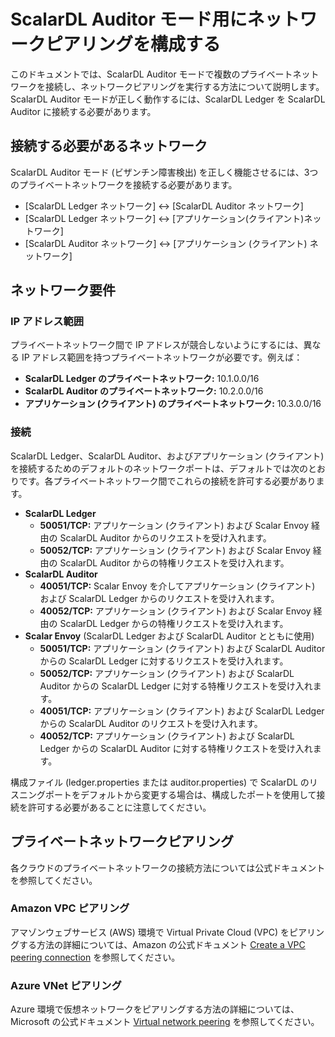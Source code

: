 ---
---

# ScalarDL Auditor モード用にネットワークピアリングを構成する


<TranslationBanner />

このドキュメントでは、ScalarDL Auditor モードで複数のプライベートネットワークを接続し、ネットワークピアリングを実行する方法について説明します。ScalarDL Auditor モードが正しく動作するには、ScalarDL Ledger を ScalarDL Auditor に接続する必要があります。

## 接続する必要があるネットワーク

ScalarDL Auditor モード (ビザンチン障害検出) を正しく機能させるには、3つのプライベートネットワークを接続する必要があります。

* [ScalarDL Ledger ネットワーク] ↔ [ScalarDL Auditor ネットワーク]
* [ScalarDL Ledger ネットワーク] ↔ [アプリケーション(クライアント)ネットワーク]
* [ScalarDL Auditor ネットワーク] ↔ [アプリケーション (クライアント) ネットワーク]

## ネットワーク要件

### IP アドレス範囲

プライベートネットワーク間で IP アドレスが競合しないようにするには、異なる IP アドレス範囲を持つプライベートネットワークが必要です。例えば：

* **ScalarDL Ledger のプライベートネットワーク:** 10.1.0.0/16
* **ScalarDL Auditor のプライベートネットワーク:** 10.2.0.0/16
* **アプリケーション (クライアント) のプライベートネットワーク:** 10.3.0.0/16

### 接続

ScalarDL Ledger、ScalarDL Auditor、およびアプリケーション (クライアント) を接続するためのデフォルトのネットワークポートは、デフォルトでは次のとおりです。各プライベートネットワーク間でこれらの接続を許可する必要があります。

* **ScalarDL Ledger**
  * **50051/TCP:** アプリケーション (クライアント) および Scalar Envoy 経由の ScalarDL Auditor からのリクエストを受け入れます。
  * **50052/TCP:** アプリケーション (クライアント) および Scalar Envoy 経由の ScalarDL Auditor からの特権リクエストを受け入れます。
* **ScalarDL Auditor**
  * **40051/TCP:** Scalar Envoy を介してアプリケーション (クライアント) および ScalarDL Ledger からのリクエストを受け入れます。
  * **40052/TCP:** アプリケーション (クライアント) および Scalar Envoy 経由の ScalarDL Ledger からの特権リクエストを受け入れます。
* **Scalar Envoy** (ScalarDL Ledger および ScalarDL Auditor とともに使用)
  * **50051/TCP:** アプリケーション (クライアント) および ScalarDL Auditor からの ScalarDL Ledger に対するリクエストを受け入れます。
  * **50052/TCP:** アプリケーション (クライアント) および ScalarDL Auditor からの ScalarDL Ledger に対する特権リクエストを受け入れます。
  * **40051/TCP:** アプリケーション (クライアント) および ScalarDL Ledger からの ScalarDL Auditor のリクエストを受け入れます。
  * **40052/TCP:** アプリケーション (クライアント) および ScalarDL Ledger からの ScalarDL Auditor に対する特権リクエストを受け入れます。

構成ファイル (ledger.properties または auditor.properties) で ScalarDL のリスニングポートをデフォルトから変更する場合は、構成したポートを使用して接続を許可する必要があることに注意してください。

## プライベートネットワークピアリング

各クラウドのプライベートネットワークの接続方法については公式ドキュメントを参照してください。

### Amazon VPC ピアリング

アマゾンウェブサービス (AWS) 環境で Virtual Private Cloud (VPC) をピアリングする方法の詳細については、Amazon の公式ドキュメント [Create a VPC peering connection](https://docs.aws.amazon.com/vpc/latest/peering/create-vpc-peering-connection.html) を参照してください。

### Azure VNet ピアリング

Azure 環境で仮想ネットワークをピアリングする方法の詳細については、Microsoft の公式ドキュメント [Virtual network peering](https://learn.microsoft.com/en-us/azure/virtual-network/virtual-network-peering-overview) を参照してください。
